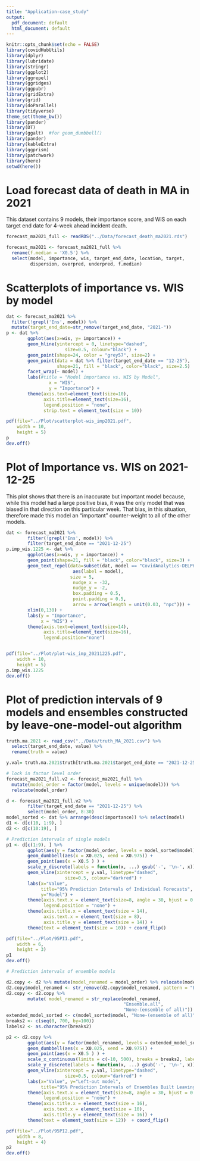 ```yaml
---
title: "Application-case_study"
output:
  pdf_document: default
  html_document: default
---
```


```r
knitr::opts_chunk$set(echo = FALSE)
library(covidHubUtils)
library(dplyr)
library(lubridate)
library(stringr)
library(ggplot2)
library(ggrepel)
library(ggridges)
library(ggpubr)
library(gridExtra)
library(grid)
library(doParallel)
library(tidyverse)
theme_set(theme_bw())
library(pander)
library(DT)
library(ggalt)  #for geom_dumbbell()
library(pander)
library(kableExtra)
library(ggprism)
library(patchwork)
library(here)
setwd(here())
```

# Load forecast data of death in MA in 2021

This dataset contains 9 models, their importance score, and WIS on each target end date for 4-week ahead incident death.

```r
forecast_ma2021_full <- readRDS("../Data/forecast_death_ma2021.rds")

forecast_ma2021 <- forecast_ma2021_full %>% 
  rename(f.median = 'X0.5') %>% 
  select(model, importance, wis, target_end_date, location, target, 
         dispersion, overpred, underpred, f.median) 
```


# Scatterplots of importance vs. WIS by model

```r
dat <- forecast_ma2021 %>% 
  filter(!grepl('Ens', model)) %>% 
  mutate(target_end_date=str_remove(target_end_date, "2021-")) 
p <- dat %>% 
        ggplot(aes(x=wis, y= importance)) +
        geom_hline(yintercept = 0, linetype="dashed", 
                      size=0.5, colour="black") +
        geom_point(shape=24, color = "grey57", size=2) +
        geom_point(data = dat %>% filter(target_end_date == "12-25"), 
                   shape=21, fill = "black", color="black", size=2.5)  +
        facet_wrap(~ model) +
        labs(#title = "Model importance vs. WIS by Model",
                x = "WIS",
                y = "Importance") + 
        theme(axis.text=element_text(size=10),
              axis.title=element_text(size=16),
              legend.position = "none",
              strip.text = element_text(size = 10))

pdf(file="../Plot/scatterplot-wis_imp2021.pdf",
    width = 10,
    height = 5)
p
dev.off()
```


# Plot of Importance vs. WIS on 2021-12-25 
 
This plot shows that there is an inaccurate but important model because, while this model had a large positive bias, it was the only model that was biased in that direction on this particular week.
That bias, in this situation, therefore made this model an “important” counter-weight to all of the other models.

```r
dat <- forecast_ma2021 %>% 
        filter(!grepl('Ens', model)) %>% 
        filter(target_end_date == "2021-12-25")
p.imp_wis.1225 <- dat %>% 
        ggplot(aes(x=wis, y = importance)) + 
        geom_point(shape=21, fill = "black", color="black", size=3) + 
        geom_text_repel(data=subset(dat, model == "CovidAnalytics-DELPHI"),
                         aes(label = model),
                        size = 5,
                         nudge_x = -32,
                         nudge_y = -2,
                         box.padding = 0.5,
                         point.padding = 0.5,
                         arrow = arrow(length = unit(0.03, "npc"))) + 
        xlim(0,130) + 
        labs(y = "Importance",
             x = "WIS") + 
        theme(axis.text=element_text(size=14),
              axis.title=element_text(size=16),
              legend.position="none")


pdf(file="../Plot/plot-wis_imp_20211225.pdf",
    width = 10,
    height = 5)
p.imp_wis.1225 
dev.off()
```


# Plot of prediction intervals of 9 models and ensembles constructed by leave-one-model-out algorithm

```r
truth.ma.2021 <- read_csv("../Data/truth_MA_2021.csv") %>% 
  select(target_end_date, value) %>% 
  rename(truth = value)

y.val= truth.ma.2021$truth[truth.ma.2021$target_end_date == "2021-12-25"] 

# lock in factor level order
forecast_ma2021_full.v2 <- forecast_ma2021_full %>% 
  mutate(model_order = factor(model, levels = unique(model))) %>% 
  relocate(model_order)

d <- forecast_ma2021_full.v2 %>% 
        filter(target_end_date == "2021-12-25") %>% 
        select(model_order, 8:30) 
model_sorted <- dat %>% arrange(desc(importance)) %>% select(model)
d1 <- d[c(10, 1:9), ]
d2 <- d[c(10:19), ]

# Prediction intervals of single models
p1 <- d[c(1:9), ] %>%  
        ggplot(aes(y = factor(model_order, levels = model_sorted$model))) + 
        geom_dumbbell(aes(x = X0.025, xend = X0.975)) +
        geom_point(aes(x = X0.5 ) ) + 
        scale_y_discrete(labels = function(x, ...) gsub('-', '\n-', x)) +
        geom_vline(xintercept = y.val, linetype="dashed", 
                      size=0.5, colour="darkred") +
        labs(x="Value",
             title="95% Prediction Intervals of Individual Forecasts", 
             y="Model") + 
        theme(axis.text.x = element_text(size=8, angle = 30, hjust = 0.85),
              legend.position = "none") +
        theme(axis.title.x = element_text(size = 14),
              axis.text.x = element_text(size = 8),
              axis.title.y = element_text(size = 14)) +
        theme(text = element_text(size = 10)) + coord_flip() 

```

```r
pdf(file="../Plot/95PI1.pdf",
    width = 6,
    height = 3)
p1
dev.off()
```

```r
# Prediction intervals of ensemble models

d2.copy <- d2 %>% mutate(model_renamed = model_order) %>% relocate(model_renamed)
d2.copy$model_renamed <- str_remove(d2.copy$model_renamed, pattern = "Ens.wo.")
d2.copy <- d2.copy %>% 
        mutate( model_renamed = str_replace(model_renamed, 
                                            "Ensemble.all", 
                                            "None-(ensemble of all)"))
extended_model_sorted <- c(model_sorted$model, "None-(ensemble of all)")
breaks2 <- c(seq(0, 700, by=100))
labels2 <- as.character(breaks2)

p2 <- d2.copy %>%
        ggplot(aes(y = factor(model_renamed, levels = extended_model_sorted))) +
        geom_dumbbell(aes(x = X0.025, xend = X0.975)) +
        geom_point(aes(x = X0.5 ) ) +
        scale_x_continuous(limits = c(-10, 500), breaks = breaks2, labels = labels2) +
        scale_y_discrete(labels = function(x, ...) gsub('-', '\n-', x)) +
        geom_vline(xintercept = y.val, linetype="dashed", 
                      size=0.5, colour="darkred") +
        labs(x="Value", y="Left-out model", 
             title="95% Prediction Intervals of Ensembles Built Leaving One Model Out") + 
        theme(axis.text.x = element_text(size=8, angle = 30, hjust = 0.85),
              legend.position = "none") +
        theme(axis.title.x = element_text(size = 16),
              axis.text.x = element_text(size = 10),
              axis.title.y = element_text(size = 16)) +
        theme(text = element_text(size = 12))  + coord_flip()   
```


```r
pdf(file="../Plot/95PI2.pdf",
    width = 8,
    height = 4)
p2
dev.off()
```











